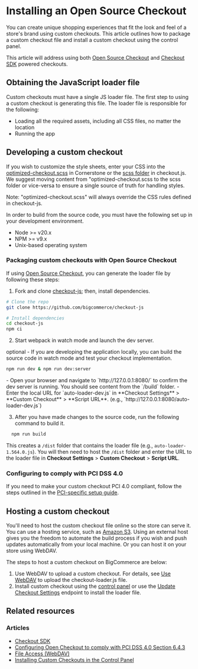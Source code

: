 # Installing an Open Source Checkout

You can create unique shopping experiences that fit the look and feel of a store's brand using custom checkouts. This article outlines how to package a custom checkout file and install a custom checkout using the control panel.

This article will address using both [Open Source Checkout](https://github.com/bigcommerce/checkout-js) and [Checkout SDK](https://github.com/bigcommerce/checkout-sdk-js) powered checkouts.

## Obtaining the JavaScript loader file
Custom checkouts must have a single JS loader file. The first step to using a custom checkout is generating this file. The loader file is responsible for the following:

* Loading all the required assets, including all CSS files, no matter the location
* Running the app

## Developing a custom checkout

If you wish to customize the style sheets, enter your CSS into the [optimized-checkout.scss](https://github.com/bigcommerce/cornerstone/blob/master/assets/scss/optimized-checkout.scss) in Cornerstone or the [scss folder](https://github.com/bigcommerce/checkout-js/tree/master/packages/core/src/scss) in checkout.js. We suggest moving content from "optimized-checkout.scss to the scss folder or vice-versa to ensure a single source of truth for handling styles. 

<Callout type="info">
  Note: "optimized-checkout.scss" will always override the CSS rules defined in checkout-js.
</Callout>

In order to build from the source code, you must have the following set up in your	development environment.

* Node >= v20.x
* NPM >= v9.x
* Unix-based operating system

### Packaging custom checkouts with Open Source Checkout

If using [Open Source Checkout](https://github.com/bigcommerce/checkout-js), you can generate the loader file by following these steps:

1. Fork and clone [checkout-js](https://github.com/bigcommerce/checkout-js); then, install dependencies.

```bash showLineNumbers copy
# Clone the repo
git clone https://github.com/bigcommerce/checkout-js

# Install dependencies
cd checkout-js
npm ci
```

2. Start webpack in watch mode and launch the dev server.

optional - If you are developing the application locally, you can build the source code in watch mode and test your checkout implementation.

```bash copy
npm run dev & npm run dev:server
```

<Callout type="info">
 - Open your browser and navigate to `http://127.0.0.1:8080/` to confirm the dev server is running. You should see content from the `/build` folder.
 - Enter the local URL for `auto-loader-dev.js` in **Checkout Settings** > **Custom Checkout** > **Script URL**. (e.g., `http://127.0.0.1:8080/auto-loader-dev.js`)
</Callout>

3. After you have made changes to the source code, run the following command to build it.

  ```bash copy
    npm run build
   ```
  This creates a `/dist` folder that contains the loader file (e.g., `auto-loader-1.564.0.js`). You will then need to host the `/dist` folder and enter the URL to the loader file in **Checkout Settings** > **Custom Checkout** > **Script URL**.

### Configuring to comply with PCI DSS 4.0 

If you need to make your custom checkout PCI 4.0 compliant, follow the steps outlined in the [PCI-specific setup guide](/docs/storefront/cart-checkout/open-checkouts/pciguide).

## Hosting a custom checkout

You'll need to host the custom checkout file online so the store can serve it. You can use a hosting service, such as [Amazon S3](https://aws.amazon.com/s3/). Using an external host gives you the freedom to automate the build process if you wish and push updates automatically from your local machine. Or you can host it on your store using WebDAV.

The steps to host a custom checkout on BigCommerce are below:
1. Use WebDAV to upload a custom checkout. For details, see [Use WebDAV](https://support.bigcommerce.com/s/article/File-Access-WebDAV) to upload the checkout-loader.js file. 
2. Install custom checkout using the [control panel](https://support.bigcommerce.com/s/blog-article/aAn4O000000CdFGSA0/installing-custom-checkouts-in-the-control-panel) or use the [Update Checkout Settings](https://developer.bigcommerce.com/docs/rest-management/checkouts/checkout-settings#update-checkout-settings) endpoint to install the loader file.



## Related resources

### Articles
- [Checkout SDK](/docs/storefront/cart-checkout/checkout-sdk)
- [Configuring Open Checkout to comply with PCI DSS 4.0 Section 6.4.3](https://developer.bigcommerce.com/docs/storefront/cart-checkout/open-checkouts/pciguide)
- [File Access (WebDAV)](https://support.bigcommerce.com/s/article/File-Access-WebDAV)
- [Installing Custom Checkouts in the Control Panel](https://support.bigcommerce.com/s/blog-article/aAn4O000000CdFGSA0/installing-custom-checkouts-in-the-control-panel)
